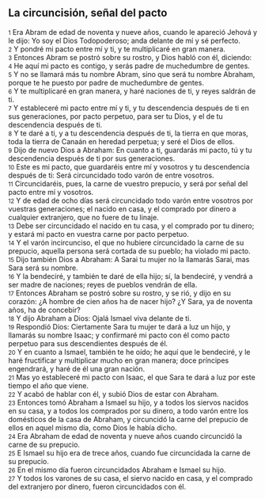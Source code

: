 == La circuncisión, señal del pacto ==

{{anchor|1}} <small>1</small> Era Abram de edad de noventa y nueve años, cuando le apareció Jehová y le dijo: Yo soy el Dios Todopoderoso; anda delante de mí y sé perfecto.<br>
{{anchor|2}} <small>2</small> Y pondré mi pacto entre mí y ti, y te multiplicaré en gran manera.<br>
{{anchor|3}} <small>3</small> Entonces Abram se postró sobre su rostro, y Dios habló con él, diciendo:<br>
{{anchor|4}} <small>4</small> He aquí mi pacto es contigo, y serás padre de muchedumbre de gentes.<br>
{{anchor|5}} <small>5</small> Y no se llamará más tu nombre Abram, sino que será tu nombre Abraham, porque te he puesto por padre de muchedumbre de gentes.<br>
{{anchor|6}} <small>6</small> Y te multiplicaré en gran manera, y haré naciones de ti, y reyes saldrán de ti.<br>
{{anchor|7}} <small>7</small> Y estableceré mi pacto entre mí y ti, y tu descendencia después de ti en sus generaciones, por pacto perpetuo, para ser tu Dios, y el de tu descendencia después de ti.<br>
{{anchor|8}} <small>8</small> Y te daré a ti, y a tu descendencia después de ti, la tierra en que moras, toda la tierra de Canaán en heredad perpetua; y seré el Dios de ellos.<br>
{{anchor|9}} <small>9</small> Dijo de nuevo Dios a Abraham: En cuanto a ti, guardarás mi pacto, tú y tu descendencia después de ti por sus generaciones.<br>
{{anchor|10}} <small>10</small> Este es mi pacto, que guardaréis entre mí y vosotros y tu descendencia después de ti: Será circuncidado todo varón de entre vosotros.<br>
{{anchor|11}} <small>11</small> Circuncidaréis, pues, la carne de vuestro prepucio, y será por señal del pacto entre mí y vosotros.<br>
{{anchor|12}} <small>12</small> Y de edad de ocho días será circuncidado todo varón entre vosotros por vuestras generaciones; el nacido en casa, y el comprado por dinero a cualquier extranjero, que no fuere de tu linaje.<br>
{{anchor|13}} <small>13</small> Debe ser circuncidado el nacido en tu casa, y el comprado por tu dinero; y estará mi pacto en vuestra carne por pacto perpetuo.<br>
{{anchor|14}} <small>14</small> Y el varón incircunciso, el que no hubiere circuncidado la carne de su prepucio, aquella persona será cortada de su pueblo; ha violado mi pacto.<br>
{{anchor|15}} <small>15</small> Dijo también Dios a Abraham: A Sarai tu mujer no la llamarás Sarai, mas Sara será su nombre.<br>
{{anchor|16}} <small>16</small> Y la bendeciré, y también te daré de ella hijo; sí, la bendeciré, y vendrá a ser madre de naciones; reyes de pueblos vendrán de ella.<br>
{{anchor|17}} <small>17</small> Entonces Abraham se postró sobre su rostro, y se rió, y dijo en su corazón: ¿A hombre de cien años ha de nacer hijo? ¿Y Sara, ya de noventa años, ha de concebir?<br>
{{anchor|18}} <small>18</small> Y dijo Abraham a Dios: Ojalá Ismael viva delante de ti.<br>
{{anchor|19}} <small>19</small> Respondió Dios: Ciertamente Sara tu mujer te dará a luz un hijo, y llamarás su nombre Isaac; y confirmaré mi pacto con él como pacto perpetuo para sus descendientes después de él.<br>
{{anchor|20}} <small>20</small> Y en cuanto a Ismael, también te he oído; he aquí que le bendeciré, y le haré fructificar y multiplicar mucho en gran manera; doce príncipes engendrará, y haré de él una gran nación.<br>
{{anchor|21}} <small>21</small> Mas yo estableceré mi pacto con Isaac, el que Sara te dará a luz por este tiempo el año que viene.<br>
{{anchor|22}} <small>22</small> Y acabó de hablar con él, y subió Dios de estar con Abraham.<br>
{{anchor|23}} <small>23</small> Entonces tomó Abraham a Ismael su hijo, y a todos los siervos nacidos en su casa, y a todos los comprados por su dinero, a todo varón entre los domésticos de la casa de Abraham, y circuncidó la carne del prepucio de ellos en aquel mismo día, como Dios le había dicho.<br>
{{anchor|24}} <small>24</small> Era Abraham de edad de noventa y nueve años cuando circuncidó la carne de su prepucio.<br>
{{anchor|25}} <small>25</small> E Ismael su hijo era de trece años, cuando fue circuncidada la carne de su prepucio.<br>
{{anchor|26}} <small>26</small> En el mismo día fueron circuncidados Abraham e Ismael su hijo.<br>
{{anchor|27}} <small>27</small> Y todos los varones de su casa, el siervo nacido en casa, y el comprado del extranjero por dinero, fueron circuncidados con él.<br>

